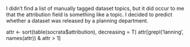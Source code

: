 I didn't find a list of manually tagged dataset topics,
but it did occur to me that the attribution field is
something like a topic. I decided to predict whether a
dataset was released by a planning department.

attr <- sort(table(socrata$attribution), decreasing = T)
attr[grepl('lanning', names(attr)) & attr > 1]

